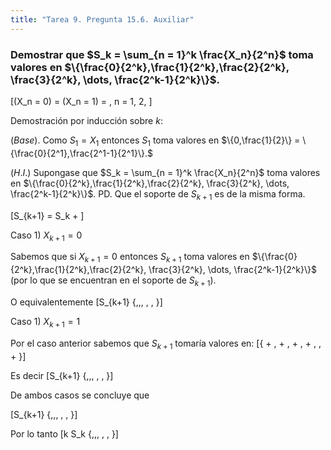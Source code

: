 ```yaml
---
title: "Tarea 9. Pregunta 15.6. Auxiliar"
---
```


### Demostrar que $S_k = \sum_{n = 1}^k \frac{X_n}{2^n}$ toma valores en $\{\frac{0}{2^k},\frac{1}{2^k},\frac{2}{2^k}, \frac{3}{2^k}, \dots, \frac{2^k-1}{2^k}\}$.

\[\mathbb{P}(X_n = 0) = \mathbb{P}(X_n = 1) = \frac{1}{2}, \quad n = 1, 2, \dots\]


Demostración por inducción sobre $k$:

$(Base).$
Como $S_1 = X_1$ entonces $S_1$ toma valores en $\{0,\frac{1}{2}\} = \{\frac{0}{2^1},\frac{2^1-1}{2^1}\}.$

$(H.I.)$ Supongase que  $S_k = \sum_{n = 1}^k \frac{X_n}{2^n}$ toma valores en $\{\frac{0}{2^k},\frac{1}{2^k},\frac{2}{2^k}, \frac{3}{2^k}, \dots, \frac{2^k-1}{2^k}\}$. PD. Que el soporte de $S_{k+1}$ es de la misma forma.

\[S_{k+1} = S_k + \frac{X_{k+1}}{2^{k+1}}\]

Caso 1) $X_{k+1} = 0$


Sabemos que si $X_{k+1} = 0$ entonces  $S_{k+1}$ toma valores en $\{\frac{0}{2^k},\frac{1}{2^k},\frac{2}{2^k}, \frac{3}{2^k}, \dots, \frac{2^k-1}{2^k}\}$ (por lo que se encuentran en el soporte de $S_{k+1}$).

O equivalentemente
\[S_{k+1} \in \{\frac{0}{2^{k+1}},\frac{2}{2^{k+1}},\frac{4}{2^{k+1}}, \frac{6}{2^{k+1}}, \dots, \frac{2^{k+1}-2}{2^{k+1}}\}\]

Caso 1) $X_{k+1} = 1$

Por el caso anterior sabemos que $S_{k+1}$ tomaría valores en:
\[\{\frac{0}{2^{k+1}} + \frac{1}{2^{k+1}}, \frac{2}{2^{k+1}} + \frac{1}{2^{k+1}},\frac{4}{2^{k+1}} + \frac{1}{2^{k+1}}, \frac{6}{2^{k+1}} + \frac{1}{2^{k+1}}, \dots, \frac{2^{k+1}-2}{2^{k+1}} + \frac{1}{2^{k+1}}\}\]

Es decir
\[S_{k+1} \in \{\frac{1}{2^{k+1}},\frac{3}{2^{k+1}},\frac{5}{2^{k+1}}, \frac{7}{2^{k+1}}, \dots, \frac{2^{k+1}-1}{2^{k+1}}\}\]


De ambos casos se concluye que 

\[S_{k+1} \in \{\frac{0}{2^{k+1}},\frac{1}{2^{k+1}},\frac{2}{2^{k+1}}, \frac{3}{2^{k+1}}, \dots, \frac{2^{k+1}-1}{2^{k+1}}\}\]


Por lo tanto 
\[\forall k \in \mathbb{N} \quad S_k \in \{\frac{0}{2^k},\frac{1}{2^k},\frac{2}{2^k}, \frac{3}{2^k}, \dots, \frac{2^k-1}{2^k}\}\]


